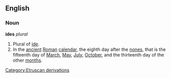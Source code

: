 ==English==
===Noun===
'''ides''' ''plural''

#Plural of [[ide]].<!--same as "id", a fish-->
#In the [[ancient]] [[Roman]] [[calendar]], the eighth day after the [[nones]], that is the fifteenth day of [[March]], [[May]], [[July]], [[October]], and the thirteenth day of the other [[month]]s.
[[Category:Etruscan derivations]]